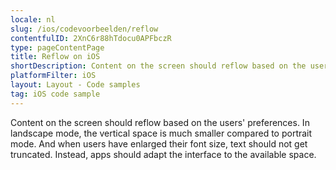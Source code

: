 ```yaml
---
locale: nl
slug: /ios/codevoorbeelden/reflow
contentfulID: 2XnC6r88hTdocu0APFbczR
type: pageContentPage
title: Reflow on iOS
shortDescription: Content on the screen should reflow based on the users' preferences.
platformFilter: iOS
layout: Layout - Code samples
tag: iOS code sample
---
```


Content on the screen should reflow based on the users' preferences. In landscape mode, the vertical space is much smaller compared to portrait mode. And when users have enlarged their font size, text should not get truncated. Instead, apps should adapt the interface to the available space.

<CodeSample id="screen-reflow" locale="nl" platform="ios"/>